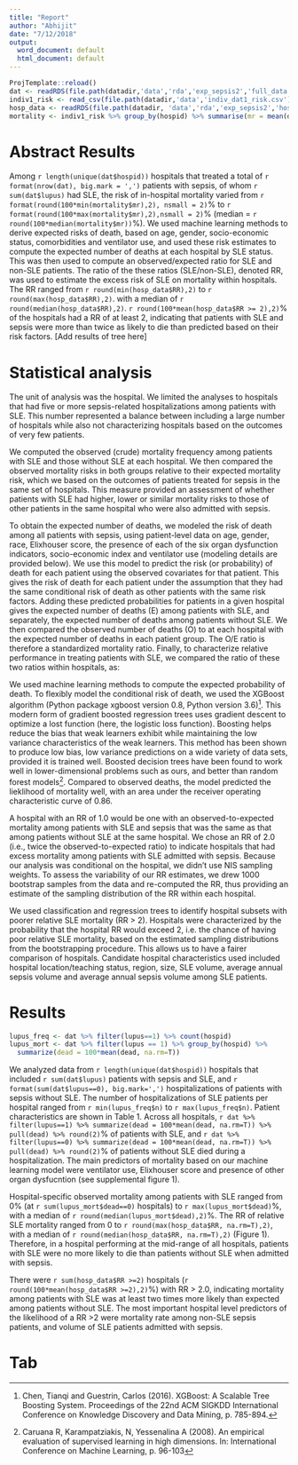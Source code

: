```yaml
---
title: "Report"
author: "Abhijit"
date: "7/12/2018"
output:
  word_document: default
  html_document: default
---
```


```r
ProjTemplate::reload()
dat <- readRDS(file.path(datadir,'data','rda','exp_sepsis2','full_data.rds'))
indiv1_risk <- read_csv(file.path(datadir,'data','indiv_dat1_risk.csv'))
hosp_data <- readRDS(file.path(datadir, 'data','rda','exp_sepsis2','hosp_risk.rds'))
mortality <- indiv1_risk %>% group_by(hospid) %>% summarise(mr = mean(dead))
```

# Abstract Results

Among `r length(unique(dat$hospid))` hospitals that treated a total of `r format(nrow(dat), big.mark = ',')` patients with sepsis, of whom `r sum(dat$lupus)` had SLE, the risk of in-hospital mortality varied from `r format(round(100*min(mortality$mr),2), nsmall = 2)`% to `r format(round(100*max(mortality$mr),2),nsmall = 2)`% (median = `r round(100*median(mortality$mr))`%). We used machine learning methods to derive expected risks of death, based on age, gender, socio-economic status, comorbidities and ventilator use, and used these risk estimates to 
compute the expected number of deaths at each hospital by SLE status. This was then used to compute an observed/expected ratio for SLE and non-SLE patients. The ratio of the these ratios (SLE/non-SLE), denoted RR,  was used to estimate the excess risk of SLE on mortality within hospitals. The RR ranged from `r round(min(hosp_data$RR),2)` to `r round(max(hosp_data$RR),2)`. with a median of `r round(median(hosp_data$RR),2)`. `r round(100*mean(hosp_data$RR >= 2),2)`% of the hospitals had a RR of at least 2, indicating that patients with SLE and sepsis were more than twice as likely to die than predicted based on their risk factors. [Add results of tree here]

# Statistical analysis

The unit of analysis was the hospital. We limited the analyses to hospitals that 
had five or more sepsis-related hospitalizations among patients with SLE. This number represented a balance between including a large number of hospitals while also not characterizing hospitals based on the outcomes of very few patients. 

We computed the observed (crude) mortality frequency among patients with SLE and those without SLE at each hospital. We then compared the observed mortality risks in both groups relative to their expected mortality risk, which we based on the outcomes of patients treated for sepsis in the same set of hospitals. This measure provided an assessment of whether patients with SLE had higher, lower or similar mortality risks to those of other patients in the same hospital who were also admitted with sepsis. 

To obtain the expected number of deaths, we modeled the risk of death among all patients with sepsis, using patient-level data on age, gender, race, Elixhouser score, the presence of each of the six organ dysfunction indicators,  socio-economic index and ventilator use (modeling details are provided below). We use this model to predict the risk (or probability) of death for each patient using the observed covariates for that patient. This gives the risk of death for each patient under the assumption that they had the same conditional risk of death as other patients with the same risk factors. Adding these predicted probabilities for patients in a given hospital gives the expected number of deaths (E) among patients with SLE, and separately, the expected number of deaths among patients without SLE. We then compared the observed number of deaths (O) to at each hospital with the expected number of deaths in each patient group. The O/E ratio is therefore a standardized mortality ratio. Finally, to characterize relative performance in treating patients with SLE, we compared the ratio of these two ratios within hospitals, as:

We used machine learning methods to compute the expected probability of death. To flexibly model the conditional risk of death, we used the XGBoost algorithm (Python package xgboost version 0.8, Python version 3.6)[^1]. This modern form of gradient boosted regression trees uses gradient descent to optimize a lost function (here, the logistic loss function). Boosting helps reduce the bias that weak learners exhibit while maintaining the low variance characteristics of the weak learners. This method has been shown to produce low bias, low variance predictions on a wide variety of data sets, provided it is trained well. Boosted decision trees have been found to work well in lower-dimensional problems such as ours, and better than random forest models[^2]. Compared to observed deaths, the model predicted the lieklihood of mortality well, with an area under the receiver operating characteristic curve of 0.86. 

A hospital with an RR of 1.0 would be one with an observed-to-expected mortality among patients with SLE and sepsis that was the same as that among patients without SLE at the same hospital. We chose an RR of 2.0 (i.e., twice the observed-to-expected ratio) to indicate hospitals that had excess mortality among patients with SLE admitted with sepsis. Because our analysis was conditional on the hospital, we didn't use NIS sampling weights. To assess the variability of our RR estimates, we drew 1000 bootstrap samples from the data and re-computed the RR, thus providing an estimate of the sampling distribution of the RR within each hospital. 

We used classification and regression trees to identify hospital subsets with poorer relative SLE mortality (RR > 2). Hospitals were characterized by the probability that the hospital RR would exceed 2, i.e. the chance of having poor relative SLE mortality, based on the estimated sampling distributions from the bootstrapping procedure. This allows us to have a fairer comparison of hospitals. Candidate hospital characteristics used included hospital location/teaching status, region, size, SLE volume, average annual sepsis volume and average annual sepsis volume among SLE patients. 

# Results

```r
lupus_freq <- dat %>% filter(lupus==1) %>% count(hospid)
lupus_mort <- dat %>% filter(lupus == 1) %>% group_by(hospid) %>% 
  summarize(dead = 100*mean(dead, na.rm=T))
```


We analyzed data from `r length(unique(dat$hospid))` hospitals that included `r sum(dat$lupus)` patients with sepsis and SLE, and `r format(sum(dat$lupus==0), big.mark=',')` hospitalizations of patients with sepsis without SLE. The number of hospitalizations of SLE patients per hospital ranged from `r min(lupus_freq$n)` to 
`r max(lupus_freq$n)`. Patient characteristics are shown in Table 1. Across all hospitals, `r dat %>% filter(lupus==1) %>% summarize(dead = 100*mean(dead, na.rm=T)) %>% pull(dead) %>% round(2)`% of patients with SLE, and `r dat %>% filter(lupus==0) %>% summarize(dead = 100*mean(dead, na.rm=T)) %>% pull(dead) %>% round(2)`% of patients without SLE died during a hospitalization. The main predictors of mortality based on our machine learning model were ventilator use, Elixhouser score and presence of other organ dysfucntion (see supplemental figure 1). 

Hospital-specific observed mortality among patients with SLE ranged from 0% (at `r sum(lupus_mort$dead==0)` hospitals) to `r max(lupus_mort$dead)`%, with a median of `r round(median(lupus_mort$dead),2)`%. The RR of relative SLE mortality ranged from 0 to 
`r round(max(hosp_data$RR, na.rm=T),2)`, with a median of `r round(median(hosp_data$RR, na.rm=T),2)` (Figure 1). Therefore, in a hospital performing at the mid-range of all hospitals, patients with SLE were no more likely to die than patients without SLE when admitted with sepsis. 

There were `r sum(hosp_data$RR >=2)` hospitals (`r round(100*mean(hosp_data$RR >=2),2)`%) with RR > 2.0, indicating mortality among patients with SLE was at least two times more likely than expected among patients without SLE. The most important hospital level predictors of the likelihood of a RR >2 were  mortality rate among non-SLE sepsis patients, and volume of SLE patients admitted with sepsis. 

[^1]: Chen, Tianqi and Guestrin, Carlos (2016). XGBoost: A Scalable Tree Boosting System. Proceedings of the 22nd ACM SIGKDD International Conference on Knowledge Discovery and Data Mining, p. 785-894. 
[^2]: Caruana R, Karampatziakis, N, Yessenalina A (2008). An empirical evaluation of supervised learning in high dimensions. In: International Conference on Machine Learning, p. 96-103


# Tab